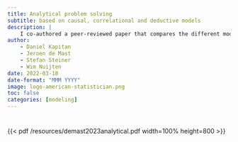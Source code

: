 ```yaml
---
title: Analytical problem solving
subtitle: based on causal, correlational and deductive models
description: |
    I co-authored a peer-reviewed paper that compares the different modeling approaches for analytical problem solving.
author:
    - Daniel Kapitan
    - Jeroen de Mast
    - Stefan Steiner
    - Wim Nuijten
date: 2022-03-10
date-format: "MMM YYYY"
image: logo-american-statistician.png
toc: false
categories: [modeling]
---
```


#

{{< pdf /resources/demast2023analytical.pdf width=100% height=800 >}}


